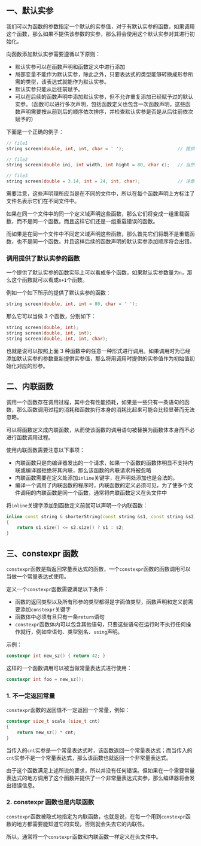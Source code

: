 ## 一、默认实参

我们可以为函数的参数指定一个默认的实参值，对于有默认实参的函数，如果调用这个函数，那么如果不提供该参数的实参，那么将会使用这个默认实参对其进行初始化。

向函数添加默认实参需要遵循以下原则：

- 默认实参可以在函数声明和函数定义中进行添加
- 局部变量不能作为默认实参，除此之外，只要表达式的类型能够转换成形参所需的类型，该表达式就能作为默认实参。
- 默认实参只能从后往前赋予。
- 可以在后续的函数声明中添加默认实参，但不允许重复添加已经赋予过的默认实参。（函数可以进行多次声明，包括函数定义也包含一次函数声明，这些函数声明需要按从前到后的顺序依次排序，并检查默认实参是否是从后往前依次赋予的）

下面是一个正确的例子：

```cpp
// file1
string screen(double, int, int, char = ' ');					// 提供默认实参的函数声明形参依然可以不取名

// file2
string screen(double ini, int width, int hight = 80, char c);	// 当然，也是可以取名的

// file3
string screen(double = 3.14, int = 24, int, char);				// 注意不能为已经添加过默认实参的形参添加默认实参，且须按照从后往前的顺序。以及可以同时添加多个默认实参
```

需要注意，这些声明理所应当是在不同的文件中，所以在每个函数声明上方标注了文件名表示它们在不同文件中。

如果在同一个文件中的同一个定义域声明这些函数，那么它们将变成一组重载函数，而不是同一个函数。而且这样它们还是一组重载错误的函数。

而如果是在同一个文件中不同定义域声明这些函数，那么首先它们将既不是重载函数，也不是同一个函数。并且这样后续的函数声明的默认实参添加顺序将会出错。

### 调用提供了默认实参的函数

一个提供了默认实参的函数实际上可以看成多个函数，如果默认实参数量为`n`，那么这个函数就可以看成`n+1`个函数。

例如一个如下所示的提供了默认实参的函数：

```cpp
string screen(double, int, int = 80, char = ' ');
```

那么它可以当做 3 个函数，分别如下：

```cpp
string screen(double, int);
string screen(double, int, int);
string screen(double, int, int, char);
```

也就是说可以按照上面 3 种函数中的任意一种形式进行调用。如果调用时为已经添加默认实参的参数重新提供实参值，那么将用调用时提供的实参值作为初始值初始化对应的形参。



## 二、内联函数

调用一个函数存在调用过程，其中会有性能损耗，如果是一些只有一条语句的函数，那么函数调用过程的消耗和函数执行本身的消耗比起来可能会比较显著而无法忽略。

可以将函数定义成内联函数，从而使该函数的调用语句被替换为函数体本身而不必进行函数调用过程。

使用内联函数需要注意以下事项：

- 内联函数只是向编译器发出的一个请求，如果一个函数的函数体明显不支持内联或编译器拒绝将其内联，那么该函数的内联请求将被忽略
- 内联函数需要在定义处添加`inline`关键字，在声明处添加也是合法的。
- 编译一个调用了内联函数的程序时，内联函数的定义必须可见，为了使多个文件调用的内联函数是同一个函数，通常将内联函数定义在头文件中

将`inline`关键字添加到函数定义前就可以声明一个内联函数：

```cpp
inline const string & shorterString(const string &s1, const string &s2)
{
    return s1.size() <= s2.size() ? s1 : s2;
}
```



## 三、constexpr 函数

`constexpr`函数是指返回常量表达式的函数，一个`constexpr`函数的函数调用可以当做一个常量表达式使用。

定义一个`constexpr`函数需要满足以下条件：

- 函数的返回类型以及所有形参的类型都得是字面值类型，函数声明和定义前需要添加`constexpr`关键字
- 函数体中必须有且只有一条`return`语句
- `constexpr`函数体内可以包含其他语句，只要这些语句在运行时不执行任何操作就行，例如空语句、类型别名、`using`声明。

示例：

```cpp
constexpr int new_sz() { return 42; }
```

这样的一个函数调用可以被当做常量表达式进行使用：

```cpp
constexpr int foo = new_sz();
```



### 1. 不一定返回常量

`constexpr`函数的返回值不一定返回一个常量，例如：

```cpp
constexpr size_t scale (size_t cnt)
{
    return new_sz() * cnt;
}
```

当传入的`cnt`实参是一个常量表达式时，该函数返回一个常量表达式；而当传入的`cnt`实参不是一个常量表达式，那么该函数也就返回一个非常量表达式。

由于这个函数满足上述所说的要求，所以并没有任何错误。但如果在一个需要常量表达式的地方调用了这个函数并提供了一个非常量表达式实参，那么编译器将会发出错误信息。



### 2. constexpr 函数也是内联函数

`constexpr`函数被隐式地指定为内联函数，也就是说，在每一个用到`constexpr`函数的地方都需要能知道它的实现，否则就会失去它的内联性。

所以，通常将一个`constexpr`函数和内联函数一样定义在头文件中。